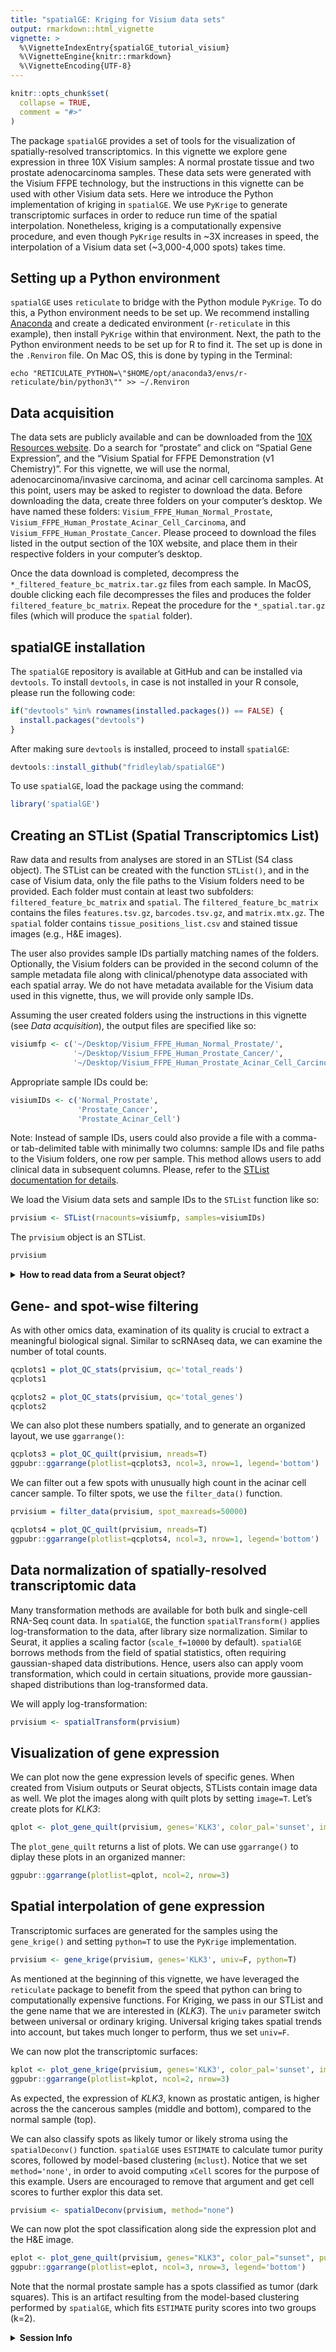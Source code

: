```yaml
---
title: "spatialGE: Kriging for Visium data sets"
output: rmarkdown::html_vignette
vignette: >
  %\VignetteIndexEntry{spatialGE_tutorial_visium}
  %\VignetteEngine{knitr::rmarkdown}
  %\VignetteEncoding{UTF-8}
---
```


```r
knitr::opts_chunk$set(
  collapse = TRUE,
  comment = "#>"
)
```

The package `spatialGE` provides a set of tools for the visualization of spatially-resolved 
transcriptomics. In this vignette we explore gene expression in three 10X Visium
samples: A normal prostate tissue and two prostate adenocarcinoma samples. These data 
sets were generated with the Visium FFPE technology, but the instructions in this 
vignette can be used with other Visium data sets. Here we introduce the Python 
implementation of kriging in `spatialGE`. We use `PyKrige` to generate transcriptomic
surfaces in order to reduce run time of the spatial interpolation. Nonetheless, 
kriging is a computationally expensive procedure, and even though `PyKrige` results
in ~3X increases in speed, the interpolation of a Visium data set (~3,000-4,000 spots)
takes time.

## Setting up a Python environment
`spatialGE` uses `reticulate` to bridge with the Python module `PyKrige`. To do this,
a Python environment needs to be set up. We recommend installing [Anaconda](https://www.anaconda.com/products/individual)
and create a dedicated environment (`r-reticulate` in this example), then install `PyKrige`
within that environment. Next, the path to the Python environment needs to be set up
for R to find it. The set up is done in the `.Renviron` file. On Mac OS, this is done by
typing in the Terminal:

```
echo "RETICULATE_PYTHON=\"$HOME/opt/anaconda3/envs/r-reticulate/bin/python3\"" >> ~/.Renviron
```

## Data acquisition
The data sets are publicly available and can be downloaded from the [10X Resources 
website](https://www.10xgenomics.com/resources/datasets/). Do a search for "prostate"
and click on "Spatial Gene Expression", and the "Visium Spatial for FFPE Demonstration (v1 Chemistry)".
For this vignette, we will use the normal, adenocarcinoma/invasive carcinoma, and 
acinar cell carcinoma samples. At this point, users may be asked to register to 
download the data. Before downloading the data, create three folders on your computer's 
desktop. We have named these folders: `Visium_FFPE_Human_Normal_Prostate`, 
`Visium_FFPE_Human_Prostate_Acinar_Cell_Carcinoma`, and `Visium_FFPE_Human_Prostate_Cancer`.
Please proceed to download the files listed in the output section of the 10X website, 
and place them in their respective folders in your computer's desktop.

Once the data download is completed, decompress the `*_filtered_feature_bc_matrix.tar.gz` 
files from each sample. In MacOS, double clicking each file decompresses the files
and produces the folder `filtered_feature_bc_matrix`. Repeat the procedure for the
`*_spatial.tar.gz` files (which will produce the `spatial` folder).

## spatialGE installation
The `spatialGE` repository is available at GitHub and can be installed via `devtools`.
To install `devtools`, in case is not installed in your R console, please run the 
following code:
```r
if("devtools" %in% rownames(installed.packages()) == FALSE) {
  install.packages("devtools")
}
```

After making sure `devtools` is installed, proceed to install `spatialGE`:
```r
devtools::install_github("fridleylab/spatialGE")
```

To use `spatialGE`, load the package using the command:
```r
library('spatialGE')
```

## Creating an STList (Spatial Transcriptomics List)
Raw data and results from analyses are stored in an STList (S4 class object). The STList
can be created with the function `STList()`, and in the case of Visium data, only 
the file paths to the Visium folders need to be provided. Each folder must contain at
least two subfolders: `filtered_feature_bc_matrix` and `spatial`. The `filtered_feature_bc_matrix`
contains the files `features.tsv.gz`, `barcodes.tsv.gz`, and `matrix.mtx.gz`. The `spatial`
folder contains `tissue_positions_list.csv` and stained tissue images (e.g., H&E images).

The user also provides sample IDs partially matching names of the folders. Optionally, 
the Visium folders can be provided in the second column of the sample metadata file 
along with clinical/phenotype data associated with each spatial array. We do not 
have metadata available for the Visium data used in this vignette, thus, we will 
provide only sample IDs. 

Assuming the user created folders using the instructions in this vignette 
(see *Data acquisition*), the output files are specified like so:
```r
visiumfp <- c('~/Desktop/Visium_FFPE_Human_Normal_Prostate/',
              '~/Desktop/Visium_FFPE_Human_Prostate_Cancer/',
              '~/Desktop/Visium_FFPE_Human_Prostate_Acinar_Cell_Carcinoma/')
```

Appropriate sample IDs could be:
```r
visiumIDs <- c('Normal_Prostate', 
               'Prostate_Cancer',
               'Prostate_Acinar_Cell') 
```

Note: Instead of sample IDs, users could also provide a file with a comma- or 
tab-delimited table with minimally two columns: sample IDs and file paths to the
Visium folders, one row per sample. This method allows users to add clinical data 
in subsequent columns. Please, refer to the [STList documentation for details](https://fridleylab.github.io/spatialGE/reference/STList.html).

We load the Visium data sets and sample IDs to the `STList` function like so:
```r
prvisium <- STList(rnacounts=visiumfp, samples=visiumIDs)
```

The `prvisium` object is an STList.
```r
prvisium
```

<details>
  <summary>**How to read data from a Seurat object?**</summary>
  Seurat is one of the most widely used packages for the analysis of scRNAseq data. 
  Recently, new methods have been added to read and analyze 10X Visium data. Seurat
  relies on an eponymous data structure (Seurat object) to store data. We have 
  implemented functionality in `spatialGE` to read spatial transcriptomics experiments
  from Seurat objects and complete analysis of spatial heterogeneity. 
  
  The function `STList()` can be provided a Seurat object via the `rnacounts` argument,
  yielding an STList object. To show this functionality, we use the [mouse brain data set](https://satijalab.org/seurat/articles/spatial_vignette.html)
  included in Seurat. The data set is split in two parts ("anterior" and "posterior").
  
  First, the data is installed, and the two samples loaded.
```r
library('SeuratData')
options(timeout=600) # Allows time for R to download data
InstallData("stxBrain")
brain_anterior <- LoadData("stxBrain", type="anterior1")
brain_posterior <- LoadData("stxBrain", type="posterior1")
```

  Samples are then merged using the Seurat function `merge`
```r
brain_merge <- merge(brain_anterior, brain_posterior)
```

  Now that we have a Seurat object with two samples, we proceed to convert it to a
  STList.
```r
brain_STList <- STList(brain_merge)
brain_STList
```
  
  We can plot and analyze the data using spatialGE functions. For example, we let us
  transform the data and plot the expression of gene *Hpca*:
```r
brain_STList = spatialTransform(brain_STList)
brain_p = spatialGE::plot_gene_quilt(brain_STList, gene='Hpca', image=T, color_pal='sunset')
ggpubr::ggarrange(plotlist=brain_p, ncol=2, nrow=2)
```
</details>

## Gene- and spot-wise filtering
As with other omics data, examination of its quality is crucial to extract a meaningful
biological signal. Similar to scRNAseq data, we can examine the number of total counts.
```r
qcplots1 = plot_QC_stats(prvisium, qc='total_reads')
qcplots1
```

```r
qcplots2 = plot_QC_stats(prvisium, qc='total_genes')
qcplots2
```

We can also plot these numbers spatially, and to generate an organized layout,
we use `ggarrange()`:
```r
qcplots3 = plot_QC_quilt(prvisium, nreads=T)
ggpubr::ggarrange(plotlist=qcplots3, ncol=3, nrow=1, legend='bottom')
```

We can filter out a few spots with unusually high count in the acinar cell cancer sample. 
To filter spots, we use the `filter_data()` function.
```r
prvisium = filter_data(prvisium, spot_maxreads=50000)

qcplots4 = plot_QC_quilt(prvisium, nreads=T)
ggpubr::ggarrange(plotlist=qcplots4, ncol=3, nrow=1, legend='bottom')
```

## Data normalization of spatially-resolved transcriptomic data
Many transformation methods are available for both bulk and single-cell RNA-Seq 
count data. In `spatialGE`, the function `spatialTransform()` applies log-transformation 
to the data, after library size normalization. Similar to Seurat, it applies a scaling
factor (`scale_f=10000` by default). `spatialGE` borrows methods from the field of
spatial statistics, often requiring gaussian-shaped data distributions. Hence, users
also can apply voom transformation, which could in certain situations, provide more 
gaussian-shaped distributions than log-transformed data.

We will apply log-transformation:
```r
prvisium <- spatialTransform(prvisium)
```

## Visualization of gene expression
We can plot now the gene expression levels of specific genes. When created from 
Visium outputs or Seurat objects, STLists contain image data as well. We plot the 
images along with quilt plots by setting `image=T`. Let's create plots 
for _KLK3_:
```r
qplot <- plot_gene_quilt(prvisium, genes='KLK3', color_pal='sunset', image=T)
```

The `plot_gene_quilt` returns a list of plots. We can use `ggarrange()` to diplay
these plots in an organized manner:
```r
ggpubr::ggarrange(plotlist=qplot, ncol=2, nrow=3)
```

## Spatial interpolation of gene expression
Transcriptomic surfaces are generated for the samples using the `gene_krige()`
and setting `python=T` to use the `PyKrige` implementation.
```r
prvisium <- gene_krige(prvisium, genes='KLK3', univ=F, python=T)
```

As mentioned at the beginning of this vignette, we have leveraged the `reticulate` 
package to benefit from the speed that python can bring to computationally expensive 
functions. For Kriging, we pass in our STList and the gene name that we are interested in 
(*KLK3*). The `univ` parameter switch between universal or ordinary kriging. Universal 
kriging takes spatial trends into account, but takes much longer to perform, thus we set
`univ=F`.

We can now plot the transcriptomic surfaces:
```r
kplot <- plot_gene_krige(prvisium, genes='KLK3', color_pal='sunset', image=T)
ggpubr::ggarrange(plotlist=kplot, ncol=2, nrow=3)
```

As expected, the expression of *KLK3*, known as prostatic antigen, is higher across 
the the cancerous samples (middle and bottom), compared to the normal sample (top).

We can also classify spots as likely tumor or likely stroma using the `spatialDeconv()` function. 
`spatialGE` uses `ESTIMATE` to calculate tumor purity scores, followed by model-based
clustering (`mclust`). Notice that we set `method='none'`, in order to avoid
computing `xCell` scores for the purpose of this example. Users are encouraged to
remove that argument and get cell scores to further explor this data set.
```r
prvisium <- spatialDeconv(prvisium, method="none")
```

We can now plot the spot classification along side the expression plot and the H&E image.
```r
eplot <- plot_gene_quilt(prvisium, genes="KLK3", color_pal="sunset", purity=T, image=T, ptsize=0.5)
ggpubr::ggarrange(plotlist=eplot, ncol=3, nrow=3, legend='bottom')
```

Note that the normal prostate sample has a spots classified as tumor (dark squares).
This is an artifact resulting from the model-based clustering performed by `spatialGE`,
which fits `ESTIMATE` purity scores into two groups (k=2).

<details>
  <summary>**Session Info**</summary>
```r
sessionInfo()
```
</details>

